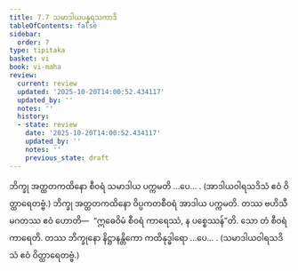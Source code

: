 ```yaml
---
title: 7.7 သမာဒါယပန္နရသကာဒိ
tableOfContents: false
sidebar:
  order: 7
type: tipitaka
basket: vi
book: vi-maha
review:
  current: review
  updated: '2025-10-20T14:00:52.434117'
  updated_by: ''
  notes: ''
  history:
  - state: review
    date: '2025-10-20T14:00:52.434117'
    updated_by: ''
    notes: ''
    previous_state: draft
---
```



<DynamicBreadcrumb />


<ReviewStatus review={frontmatter.review} showDetails={true} />

<HypothesisAnnotation frontmatter={frontmatter} />

<Division number="316" book="vi-maha" e="ch" v="3" p="360">

<Paragraph number="1446" book="vi-maha">
ဘိက္ခု အတ္ထတကထိနော စီဝရံ သမာဒါယ ပက္ကမတိ …ပေ… .

</Paragraph>
</Division>

<Paragraph number="1447" type="center" book="vi-maha">
(အာဒါယဝါရသဒိသံ ဧဝံ ဝိတ္ထာရေတဗ္ဗံ.)


</Paragraph>

<Paragraph number="1448" book="vi-maha">
ဘိက္ခု အတ္ထတကထိနော ဝိပ္ပကတစီဝရံ အာဒါယ ပက္ကမတိ. တဿ ဗဟိသီမဂတဿ ဧဝံ ဟောတိ—  “ဣဓေဝိမံ စီဝရံ ကာရေဿံ, န ပစ္စေဿန်”တိ. သော တံ စီဝရံ ကာရေတိ. တဿ ဘိက္ခုနော နိဋ္ဌာနန္တိကော ကထိနုဒ္ဓါရော …ပေ… .

</Paragraph>

<Paragraph number="1449" type="center" book="vi-maha">
(သမာဒါယဝါရသဒိသံ ဧဝံ ဝိတ္ထာရေတဗ္ဗံ.)
</Paragraph>